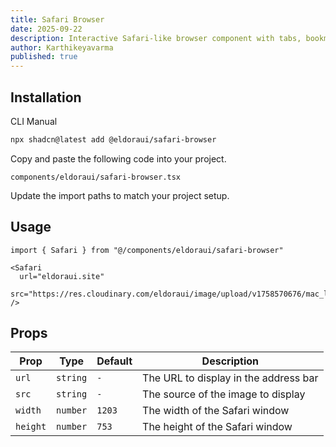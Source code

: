 ```yaml
---
title: Safari Browser
date: 2025-09-22
description: Interactive Safari-like browser component with tabs, bookmarks, and more.
author: Karthikeyavarma
published: true
---
```


<ComponentPreview name="safari-browser-demo" />

## Installation

<Tabs defaultValue="cli">

<TabsList>
  <TabsTrigger value="cli">CLI</TabsTrigger>
  <TabsTrigger value="manual">Manual</TabsTrigger>
</TabsList>
<TabsContent value="cli">

```bash
npx shadcn@latest add @eldoraui/safari-browser
```

</TabsContent>

<TabsContent value="manual">

<Steps>

<Step>Copy and paste the following code into your project.</Step>

`components/eldoraui/safari-browser.tsx`

<ComponentSource name="safari-browser" />

<Step>Update the import paths to match your project setup.</Step>

</Steps>

</TabsContent>

</Tabs>

## Usage

```tsx showLineNumbers
import { Safari } from "@/components/eldoraui/safari-browser"
```

```tsx showLineNumbers
<Safari
  url="eldoraui.site"
  src="https://res.cloudinary.com/eldoraui/image/upload/v1758570676/mac_llxzg3.jpg"
/>
```

## Props

| Prop     | Type     | Default | Description                           |
| -------- | -------- | ------- | ------------------------------------- |
| `url`    | `string` | `-`     | The URL to display in the address bar |
| `src`    | `string` | `-`     | The source of the image to display    |
| `width`  | `number` | `1203`  | The width of the Safari window        |
| `height` | `number` | `753`   | The height of the Safari window       |
